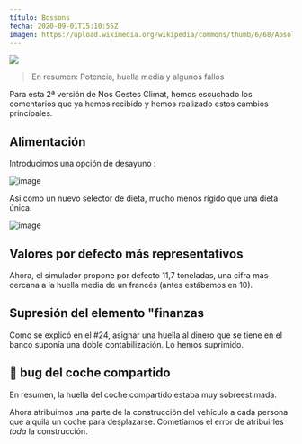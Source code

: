 ---
título: Bossons
fecha: 2020-09-01T15:10:55Z
imagen: https://upload.wikimedia.org/wikipedia/commons/thumb/6/68/Absolute_MtBlanc_01.jpg/400px-Absolute_MtBlanc_01.jpg
---

![](https://upload.wikimedia.org/wikipedia/commons/thumb/6/68/Absolute_MtBlanc_01.jpg/400px-Absolute_MtBlanc_01.jpg)

> En resumen: Potencia, huella media y algunos fallos

Para esta 2ª versión de Nos Gestes Climat, hemos escuchado los comentarios que ya hemos recibido y hemos realizado estos cambios principales.

## Alimentación

Introducimos una opción de desayuno :

![image](https://user-images.githubusercontent.com/1177762/91868807-6ea72d00-ec75-11ea-81bb-982cac0ea55a.png)

Así como un nuevo selector de dieta, mucho menos rígido que una dieta única.

![image](https://user-images.githubusercontent.com/1177762/91868962-9c8c7180-ec75-11ea-86fc-2f12f26baf35.png)

## Valores por defecto más representativos

Ahora, el simulador propone por defecto 11,7 toneladas, una cifra más cercana a la huella media de un francés (antes estábamos en 10).

## Supresión del elemento "finanzas

Como se explicó en el #24, asignar una huella al dinero que se tiene en el banco suponía una doble contabilización. Lo hemos suprimido.

## 🐛 bug del coche compartido

En resumen, la huella del coche compartido estaba muy sobreestimada.

Ahora atribuimos una parte de la construcción del vehículo a cada persona que alquila un coche para desplazarse. Cometíamos el error de atribuirles _toda_ la construcción.
